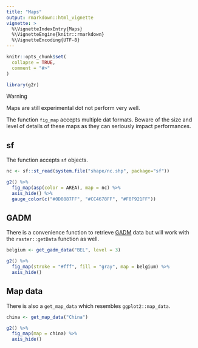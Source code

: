 ```yaml
---
title: "Maps"
output: rmarkdown::html_vignette
vignette: >
  %\VignetteIndexEntry{Maps}
  %\VignetteEngine{knitr::rmarkdown}
  %\VignetteEncoding{UTF-8}
---
```


```r
knitr::opts_chunk$set(
  collapse = TRUE,
  comment = "#>"
)

library(g2r)
```

<div class="panel panel-warning">
<div class="panel-heading">Warning</div>
<div class="panel-body">
Maps are still experimental dot not perform very well.
</div>
</div>

The function `fig_map` accepts multiple dat formats. Beware of the size and level of details of these maps as they can seriously impact performances.

## sf

The function accepts `sf` objects.

```r
nc <- sf::st_read(system.file("shape/nc.shp", package="sf"))

g2() %>% 
  fig_map(asp(color = AREA), map = nc) %>% 
  axis_hide() %>% 
  gauge_color(c("#0D0887FF", "#CC4678FF", "#F0F921FF"))
```

## GADM

There is a convenience function to retrieve [GADM](https://gadm.org/) data but will work with the `raster::getData` function as well.

```r
belgium <- get_gadm_data("BEL", level = 3)

g2() %>% 
  fig_map(stroke = "#fff", fill = "gray", map = belgium) %>% 
  axis_hide()
```

## Map data

There is also a `get_map_data` which resembles `ggplot2::map_data`.

```r
china <- get_map_data("China")

g2() %>% 
  fig_map(map = china) %>% 
  axis_hide()
```
